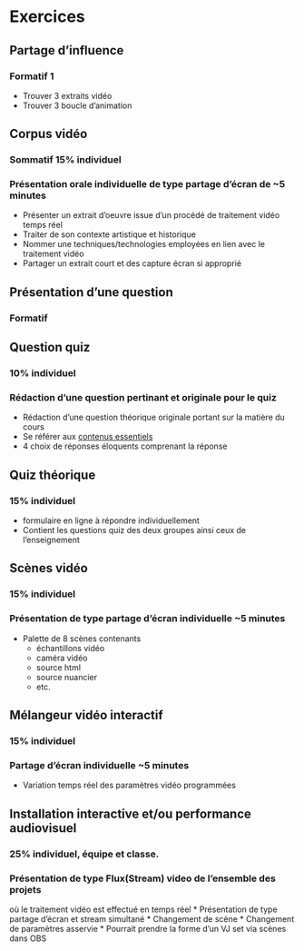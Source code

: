 # Exercices 


## Partage d'influence 
### Formatif 1{#formatif_1}
* Trouver 3 extraits vidéo 
* Trouver 3 boucle d'animation 


## Corpus vidéo {#sommatif_1}
### Sommatif 15% individuel
### Présentation orale individuelle de type partage d'écran de ~5 minutes
* Présenter un extrait d'oeuvre issue d'un procédé de traitement vidéo temps réel
* Traiter de son contexte artistique et historique 
* Nommer une techniques/technologies employées en lien avec le traitement vidéo  
* Partager un extrait court et des capture écran si approprié

## Présentation d'une question {#formatif_2}
### Formatif

## Question quiz {#sommatif_2}
### 10% individuel
### Rédaction d'une question pertinant et originale pour le quiz
* Rédaction d'une question théorique originale portant sur la matière du cours 
* Se référer aux [contenus essentiels](#contenus_essentiels)
* 4 choix de réponses éloquents comprenant la réponse


## Quiz théorique {#sommatif_3}
### 15% individuel
* formulaire en ligne à répondre individuellement
* Contient les questions quiz des deux groupes ainsi ceux de l'enseignement

##  Scènes vidéo  {#sommatif_4}
### 15% individuel
### Présentation de type partage d'écran individuelle ~5 minutes
* Palette de 8 scènes contenants  
    * échantillons vidéo
    * caméra vidéo
    * source html
    * source nuancier
    * etc.


##  Mélangeur vidéo interactif {#sommatif_5}
### 15% individuel
### Partage d'écran individuelle ~5 minutes
* Variation temps réel des paramètres vidéo programmées


## Installation interactive et/ou performance audiovisuel{#sommatif_6}
### 25% individuel, équipe et classe.
### Présentation de type Flux(Stream) video de l'ensemble des projets  
où le traitement vidéo est effectué en temps réel 
* Présentation de type partage d'écran et stream simultané
* Changement de scène
* Changement de paramètres asservie
* Pourrait prendre la forme d'un VJ set via scènes dans OBS



